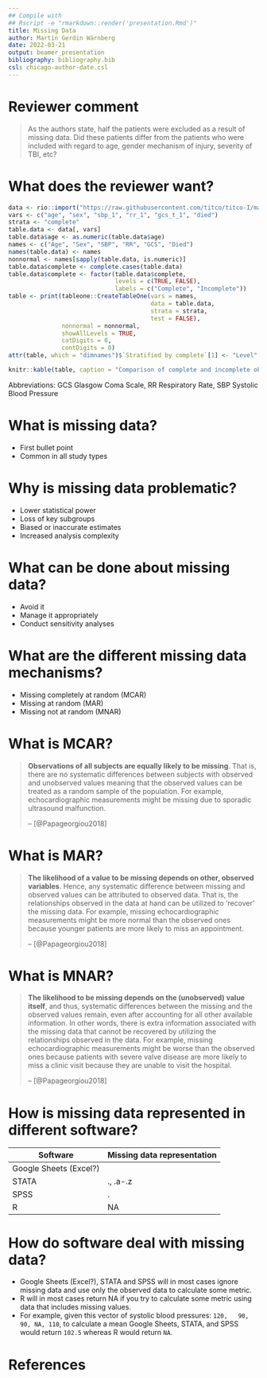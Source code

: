 ```yaml
---
## Compile with
## Rscript -e "rmarkdown::render('presentation.Rmd')"
title: Missing Data
author: Martin Gerdin Wärnberg
date: 2022-03-21
output: beamer_presentation
bibliography: bibliography.bib
csl: chicago-author-date.csl
---
```


# Reviewer comment

> As the authors state, half the patients were excluded as a result of
> missing data. Did these patients differ from the patients who were
> included with regard to age, gender mechanism of injury, severity of
> TBI, etc?

# What does the reviewer want?

```r
data <- rio::import("https://raw.githubusercontent.com/titco/titco-I/master/titco-I-full-dataset-v1.csv")
vars <- c("age", "sex", "sbp_1", "rr_1", "gcs_t_1", "died")
strata <- "complete"
table.data <- data[, vars]
table.data$age <- as.numeric(table.data$age)
names <- c("Age", "Sex", "SBP", "RR", "GCS", "Died")
names(table.data) <- names
nonnormal <- names[sapply(table.data, is.numeric)]
table.data$complete <- complete.cases(table.data)
table.data$complete <- factor(table.data$complete,
                              levels = c(TRUE, FALSE),
                              labels = c("Complete", "Incomplete"))
table <- print(tableone::CreateTableOne(vars = names,
                                        data = table.data,
                                        strata = strata,
                                        test = FALSE),
               nonnormal = nonnormal,
               showAllLevels = TRUE,
               catDigits = 0,
               contDigits = 0)
attr(table, which = "dimnames")$`Stratified by complete`[1] <- "Level"
```

```r
knitr::kable(table, caption = "Comparison of complete and incomplete observations")
```
Abbreviations: GCS Glasgow Coma Scale, RR Respiratory Rate, SBP Systolic Blood Pressure

# What is missing data?

- First bullet point
- Common in all study types

# Why is missing data problematic?

- Lower statistical power
- Loss of key subgroups
- Biased or inaccurate estimates
- Increased analysis complexity

# What can be done about missing data?

- Avoid it
- Manage it appropriately
- Conduct sensitivity analyses

# What are the different missing data mechanisms?

- Missing completely at random (MCAR)
- Missing at random (MAR)
- Missing not at random (MNAR)

# What is MCAR?

> **Observations of all subjects are equally likely to be
> missing**. That is, there are no systematic differences between
> subjects with observed and unobserved values meaning that the
> observed values can be treated as a random sample of the
> population. For example, echocardiographic measurements might be
> missing due to sporadic ultrasound malfunction.
>
> -- [@Papageorgiou2018]

# What is MAR?

> **The likelihood of a value to be missing depends on other, observed
> variables**. Hence, any systematic difference between missing and
> observed values can be attributed to observed data. That is, the
> relationships observed in the data at hand can be utilized to
> ‘recover’ the missing data. For example, missing echocardiographic
> measurements might be more normal than the observed ones because
> younger patients are more likely to miss an appointment.
> 
> -- [@Papageorgiou2018] 

# What is MNAR?

> **The likelihood to be missing depends on the (unobserved) value
> itself**, and thus, systematic differences between the missing and
> the observed values remain, even after accounting for all other
> available information. In other words, there is extra information
> associated with the missing data that cannot be recovered by
> utilizing the relationships observed in the data. For example,
> missing echocardiographic measurements might be worse than the
> observed ones because patients with severe valve disease are more
> likely to miss a clinic visit because they are unable to visit the
> hospital.
> 
> -- [@Papageorgiou2018] 

# How is missing data represented in different software?

| Software               | Missing data representation |
|------------------------|-----------------------------|
| Google Sheets (Excel?) |                             |
| STATA                  | ., .a-.z                    |
| SPSS                   | .                           |
| R                      | NA                          |

# How do software deal with missing data?

- Google Sheets (Excel?), STATA and SPSS will in most cases ignore
  missing data and use only the observed data to calculate some
  metric.
- R will in most cases return NA if you try to calculate some metric
  using data that includes missing values.
- For example, given this vector of systolic blood pressures: `120,
  90, 90, NA, 110`, to calculate a mean Google Sheets, STATA, and SPSS
  would return `102.5` whereas R would return `NA`.

# References
